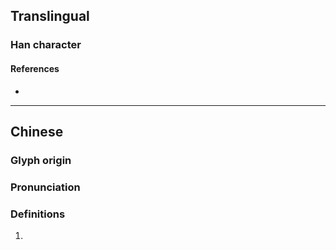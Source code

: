 {{character info/new}}
==Translingual==

===Han character===
{{Han char|rn=86|rad=火|as=11|sn=15|four=|canj=FSMH|ids=⿰火翏}}

====References====
* {{Han ref|kx=0681.020|dkj=19354|dj=1092.190|hdz=32230.020|uh=71AE|ud=29102}}

----

==Chinese==
{{zh-forms}}

===Glyph origin===
{{Han etym}}

===Pronunciation===
{{zh-pron
|m=liáo
|mc=y
|oc=y
|cat=
}}

===Definitions===
{{zh-hanzi}}

# {{rfdef|zh}}